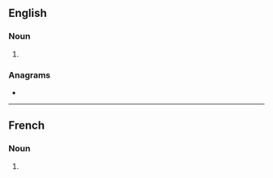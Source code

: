 {{also|latines|latinés}}
==English==

===Noun===
{{head|en|noun form}}

# {{plural of|en|Latine}}

===Anagrams===
* {{anagrams|en|a=aeilnst|alestin|elastin|entails|nail set|nailest|nailset|salient|saltine|staniel|stealin'|tselina}}

----

==French==

===Noun===
{{head|fr|noun plural form|g=f}}

# {{plural of|fr|Latine}}